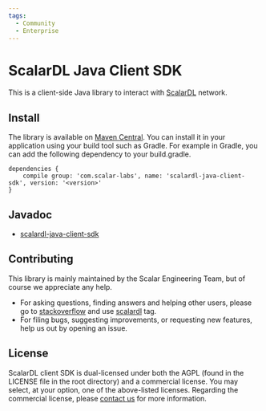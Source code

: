 ```yaml
---
tags:
  - Community
  - Enterprise
---
```


# ScalarDL Java Client SDK

This is a client-side Java library to interact with [ScalarDL](https://github.com/scalar-labs/scalardl) network.

## Install
The library is available on [Maven Central](https://search.maven.org/search?q=a:scalardl-java-client-sdk). You can install it in your application using your build tool such as Gradle.
For example in Gradle, you can add the following dependency to your build.gradle.
```
dependencies {
    compile group: 'com.scalar-labs', name: 'scalardl-java-client-sdk', version: '<version>'
}
```

## Javadoc

- [scalardl-java-client-sdk](https://javadoc.io/doc/com.scalar-labs/scalardl-java-client-sdk/latest/index.html)

## Contributing 
This library is mainly maintained by the Scalar Engineering Team, but of course we appreciate any help.

* For asking questions, finding answers and helping other users, please go to [stackoverflow](https://stackoverflow.com/) and use [scalardl](https://stackoverflow.com/questions/tagged/scalardl) tag.
* For filing bugs, suggesting improvements, or requesting new features, help us out by opening an issue.

## License
ScalarDL client SDK is dual-licensed under both the AGPL (found in the LICENSE file in the root directory) and a commercial license. You may select, at your option, one of the above-listed licenses. Regarding the commercial license, please [contact us](https://www.scalar-labs.com/contact/) for more information.
